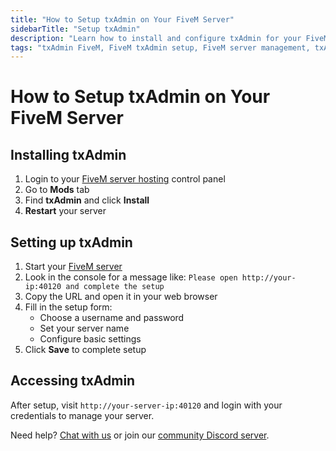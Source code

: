 ```yaml
---
title: "How to Setup txAdmin on Your FiveM Server"
sidebarTitle: "Setup txAdmin"
description: "Learn how to install and configure txAdmin for your FiveM server."
tags: "txAdmin FiveM, FiveM txAdmin setup, FiveM server management, txAdmin installation"
---
```


# How to Setup txAdmin on Your FiveM Server

## Installing txAdmin

1. Login to your [FiveM server hosting](https://berrybyte.net/fivem-server-hosting) control panel
2. Go to **Mods** tab
3. Find **txAdmin** and click **Install**
4. **Restart** your server

## Setting up txAdmin

1. Start your [FiveM server](https://berrybyte.net/fivem-server-hosting)
2. Look in the console for a message like: `Please open http://your-ip:40120 and complete the setup`
3. Copy the URL and open it in your web browser
4. Fill in the setup form:
   - Choose a username and password
   - Set your server name
   - Configure basic settings
5. Click **Save** to complete setup

## Accessing txAdmin

After setup, visit `http://your-server-ip:40120` and login with your credentials to manage your server.

Need help? [Chat with us](https://berrybyte.net/contact) or join our [community Discord server](https://discord.com/invite/Pv8DMpXtma).